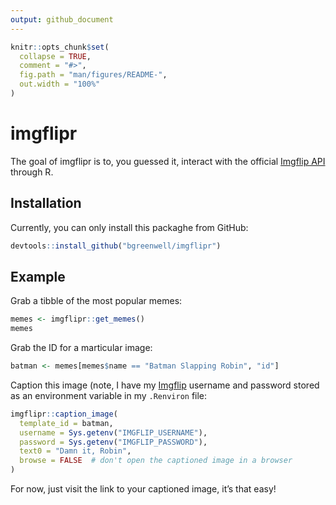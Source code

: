 ```yaml
---
output: github_document
---
```


<!-- README.md is generated from README.Rmd. Please edit that file -->

```r
knitr::opts_chunk$set(
  collapse = TRUE,
  comment = "#>",
  fig.path = "man/figures/README-",
  out.width = "100%"
)
```

# imgflipr

The goal of imgflipr is to, you guessed it, interact with the official [Imgflip API](https://api.imgflip.com/) through R.

## Installation

Currently, you can only install this packaghe from GitHub:

```r
devtools::install_github("bgreenwell/imgflipr")
```

## Example

Grab a tibble of the most popular memes:

```r
memes <- imgflipr::get_memes()
memes
```

Grab the ID for a marticular image:

```r
batman <- memes[memes$name == "Batman Slapping Robin", "id"]
```

Caption this image (note, I have my [Imgflip](https://imgflip.com/) username and password stored as an environment variable in my `.Renviron` file:

```r
imgflipr::caption_image(
  template_id = batman, 
  username = Sys.getenv("IMGFLIP_USERNAME"), 
  password = Sys.getenv("IMGFLIP_PASSWORD"), 
  text0 = "Damn it, Robin",
  browse = FALSE  # don't open the captioned image in a browser
)
```

For now, just visit the link to your captioned image, it's that easy!
